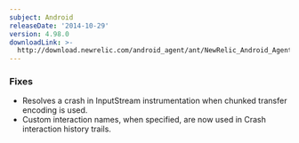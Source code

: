 ```yaml
---
subject: Android
releaseDate: '2014-10-29'
version: 4.98.0
downloadLink: >-
  http://download.newrelic.com/android_agent/ant/NewRelic_Android_Agent_4.98.0.zip
---
```


### Fixes

* Resolves a crash in InputStream instrumentation when chunked transfer encoding is used.
* Custom interaction names, when specified, are now used in Crash interaction history trails.
